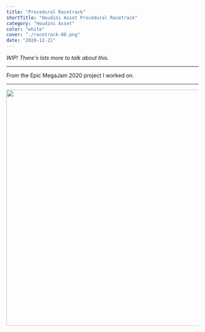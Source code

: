 ```yaml
---
title: "Procedural Racetrack"
shortTitle: "Houdini Asset Procedural Racetrack"
category: "Houdini Asset"
color: "white"
cover: "./racetrack-00.png"
date: "2020-12-21"
---
```


*WIP! There's lots more to talk about this.*

---

From the Epic MegaJam 2020 project I worked on.

---


<img src={imgRacetrack00} style="width: 70ch" />
